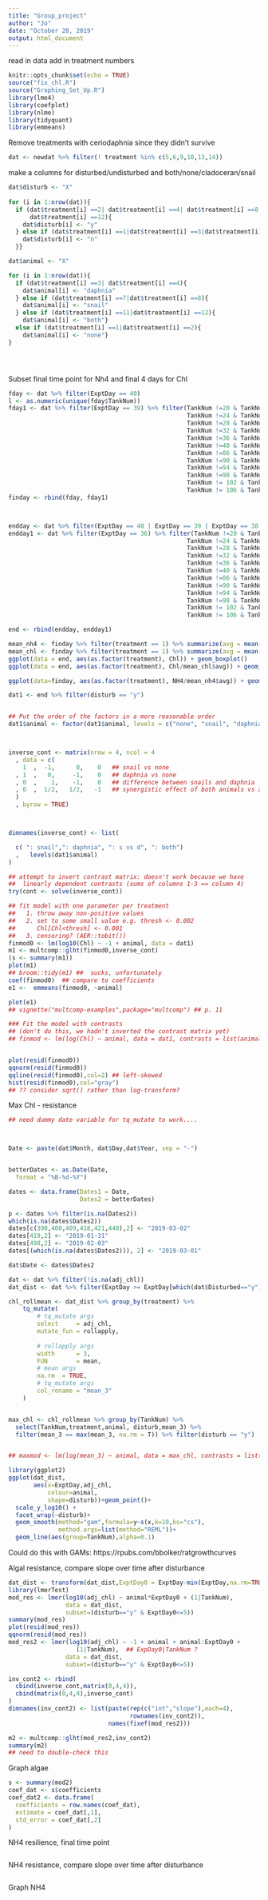 ```yaml
---
title: "Group_project"
author: "Jo"
date: "October 28, 2019"
output: html_document
---
```


read in data add in treatment numbers
```r
knitr::opts_chunk$set(echo = TRUE)
source("fix_chl.R")
source("Graphing_Set_Up.R")
library(lme4)
library(coefplot)
library(nlme)
library(tidyquant)
library(emmeans)
```


Remove treatments with ceriodaphnia since they didn't survive
```r
dat <- newdat %>% filter(! treatment %in% c(5,6,9,10,13,14))
```

make a columns for disturbed/undisturbed and both/none/cladoceran/snail

```r
dat$disturb <- "X"
  
for (i in 1:nrow(dat)){
  if (dat$treatment[i] ==2| dat$treatment[i] ==4| dat$treatment[i] ==8|
      dat$treatment[i] ==12){
    dat$disturb[i] <- "y"
  } else if (dat$treatment[i] ==1|dat$treatment[i] ==3|dat$treatment[i] ==7|dat$treatment[i] ==11){
    dat$disturb[i] <- "n"
  }}

dat$animal <- "X"

for (i in 1:nrow(dat)){
  if (dat$treatment[i] ==3| dat$treatment[i] ==4){
    dat$animal[i] <- "daphnia"
  } else if (dat$treatment[i] ==7|dat$treatment[i] ==8){
    dat$animal[i] <- "snail"
  } else if (dat$treatment[i] ==11|dat$treatment[i] ==12){
    dat$animal[i] <- "both"}
  else if (dat$treatment[i] ==1|dat$treatment[i] ==2){
    dat$animal[i] <- "none"}
}





```




Subset final time point for Nh4 and final 4 days for Chl
```r
fday <- dat %>% filter(ExptDay == 40)
l <- as.numeric(unique(fday$TankNum))
fday1 <- dat %>% filter(ExptDay == 39) %>% filter(TankNum !=20 & TankNum !=21 & TankNum !=22 & TankNum != 23 &
                                                  TankNum !=24 & TankNum !=25 & TankNum !=26 & TankNum != 27 & 
                                                  TankNum !=28 & TankNum !=29 & TankNum !=30 & TankNum != 31 & 
                                                  TankNum !=32 & TankNum !=33 & TankNum !=34 & TankNum != 35 & 
                                                  TankNum !=36 & TankNum !=37 & TankNum !=38 & TankNum != 39 & 
                                                  TankNum !=40 & TankNum !=83 & TankNum !=84 & TankNum != 85 & 
                                                  TankNum !=86 & TankNum !=87 & TankNum !=88 & TankNum != 89 & 
                                                  TankNum !=90 & TankNum !=91 & TankNum !=92 & TankNum != 93 &
                                                  TankNum !=94 & TankNum !=95 & TankNum !=96 & TankNum != 97 & 
                                                  TankNum !=98 & TankNum !=99 & TankNum !=100& TankNum != 101 & 
                                                  TankNum != 102 & TankNum != 103 & TankNum != 104 & TankNum != 105 & 
                                                  TankNum != 106 & TankNum != 107) 
finday <- rbind(fday, fday1)



endday <- dat %>% filter(ExptDay == 40 | ExptDay == 39 | ExptDay == 38 | ExptDay == 37)
endday1 <- dat %>% filter(ExptDay == 36) %>% filter(TankNum !=20 & TankNum !=21 & TankNum !=22 & TankNum != 23 &
                                                  TankNum !=24 & TankNum !=25 & TankNum !=26 & TankNum != 27 & 
                                                  TankNum !=28 & TankNum !=29 & TankNum !=30 & TankNum != 31 & 
                                                  TankNum !=32 & TankNum !=33 & TankNum !=34 & TankNum != 35 & 
                                                  TankNum !=36 & TankNum !=37 & TankNum !=38 & TankNum != 39 & 
                                                  TankNum !=40 & TankNum !=83 & TankNum !=84 & TankNum != 85 & 
                                                  TankNum !=86 & TankNum !=87 & TankNum !=88 & TankNum != 89 & 
                                                  TankNum !=90 & TankNum !=91 & TankNum !=92 & TankNum != 93 &
                                                  TankNum !=94 & TankNum !=95 & TankNum !=96 & TankNum != 97 & 
                                                  TankNum !=98 & TankNum !=99 & TankNum !=100& TankNum != 101 & 
                                                  TankNum != 102 & TankNum != 103 & TankNum != 104 & TankNum != 105 & 
                                                  TankNum != 106 & TankNum != 107)

end <- rbind(endday, endday1)

mean_nh4 <- finday %>% filter(treatment == 1) %>% summarize(avg = mean(NH4))
mean_chl <- finday %>% filter(treatment == 1) %>% summarize(avg = mean(Chl))
ggplot(data = end, aes(as.factor(treatment), Chl)) + geom_boxplot()
ggplot(data = end, aes(as.factor(treatment), Chl/mean_chl$avg)) + geom_boxplot()

ggplot(data=finday, aes(as.factor(treatment), NH4/mean_nh4$avg)) + geom_boxplot()
```


 
```r

dat1 <- end %>% filter(disturb == "y")


## Put the order of the factors in a more reasonable order
dat1$animal <- factor(dat1$animal, levels = c("none", "snail", "daphnia", "both"))



inverse_cont <- matrix(nrow = 4, ncol = 4
  , data = c(
    1  ,  -1,      0,    0   ## snail vs none
  , 1  ,   0,     -1,    0   ## daphnia vs none
  , 0  ,    1,    -1,    0   ## difference between snails and daphnia
  , 0  ,  1/2,   1/2,   -1   ## synergistic effect of both animals vs avg of daph and snails.  
  )
  , byrow = TRUE)



dimnames(inverse_cont) <- list(

  c( ": snail",": daphnia", ": s vs d", ": both")
  ,   levels(dat1$animal)
)

## attempt to invert contrast matrix: doesn't work because we have
##  linearly dependent contrasts (sums of columns 1-3 == column 4)
try(cont <- solve(inverse_cont))

## fit model with one parameter per treatment
##   1. throw away non-positive values
##   2. set to some small value e.g. thresh <- 0.002
##      Chl[Chl<thresh] <- 0.001
##   3. censoring? (AER::tobit())
finmod0 <- lm(log10(Chl) ~ -1 + animal, data = dat1)
m1 <- multcomp::glht(finmod0,inverse_cont)
(s <- summary(m1))
plot(m1)
## broom::tidy(m1) ##  sucks, unfortunately
coef(finmod0)  ## compare to coefficients
e1 <-  emmeans(finmod0, ~animal)

plot(e1)
## vignette("multcomp-examples",package="multcomp") ## p. 11

### Fit the model with contrasts
## (don't do this, we hadn't inverted the contrast matrix yet)
## finmod <- lm(log(Chl) ~ animal, data = dat1, contrasts = list(animal = cont[,-1]))


plot(resid(finmod0))
qqnorm(resid(finmod0))
qqline(resid(finmod0),col=2) ## left-skewed
hist(resid(finmod0),col="gray")
## ?? consider sqrt() rather than log-transform?
```


Max Chl - resistance

```r

## need dummy date variable for tq_mutate to work....



Date <- paste(dat$Month, dat$Day,dat$Year, sep = "-")


betterDates <- as.Date(Date,
  format = "%B-%d-%Y")

dates <- data.frame(Dates1 = Date,
                    Dates2 = betterDates)

p <- dates %>% filter(is.na(Dates2))
which(is.na(dates$Dates2))
dates[c(390,400,409,418,421,440),2] <- "2019-03-02"
dates[419,2] <- "2019-01-31"
dates[498,2] <- "2019-02-03"
dates[(which(is.na(dates$Dates2))), 2] <- "2019-03-01"

dat$Date <- dates$Dates2

dat <- dat %>% filter(!is.na(adj_chl))
dat_dist <- dat %>% filter(ExptDay >= ExptDay[which(dat$Disturbed=="y")]) ## only days after disturbance

chl_rollmean <- dat_dist %>% group_by(treatment) %>%
    tq_mutate(
        # tq_mutate args
        select     = adj_chl,
        mutate_fun = rollapply, 
        
        # rollapply args
        width      = 3,
        FUN        = mean,
        # mean args
        na.rm  = TRUE,
        # tq_mutate args
        col_rename = "mean_3"
    ) 


max_chl <- chl_rollmean %>% group_by(TankNum) %>% 
  select(TankNum,treatment,animal, disturb,mean_3) %>%
  filter(mean_3 == max(mean_3, na.rm = T)) %>% filter(disturb == "y")


## maxmod <- lm(log(mean_3) ~ animal, data = max_chl, contrasts = list(animal = cont[,-1]))


```

```r
library(ggplot2)
ggplot(dat_dist,
       aes(x=ExptDay,adj_chl,
           colour=animal,
           shape=disturb))+geom_point()+
  scale_y_log10() +
  facet_wrap(~disturb)+
  geom_smooth(method="gam",formula=y~s(x,k=10,bs="cs"),
              method.args=list(method="REML"))+
  geom_line(aes(group=TankNum),alpha=0.1)
```

Could do this with GAMs: https://rpubs.com/bbolker/ratgrowthcurves

Algal resistance, compare slope over time after disturbance
```r
dat_dist <- transform(dat_dist,ExptDay0 = ExptDay-min(ExptDay,na.rm=TRUE))
library(lmerTest)
mod_res <- lmer(log10(adj_chl) ~ animal*ExptDay0 + (1|TankNum),
                data = dat_dist,
                subset=(disturb=="y" & ExptDay0<=5))
summary(mod_res)
plot(resid(mod_res))
qqnorm(resid(mod_res))
mod_res2 <- lmer(log10(adj_chl) ~ -1 + animal + animal:ExptDay0 +
                   (1|TankNum),  ## ExpDay0|TankNum ?
                data = dat_dist,
                subset=(disturb=="y" & ExptDay0<=5))

inv_cont2 <- rbind(
  cbind(inverse_cont,matrix(0,4,4)),
  cbind(matrix(0,4,4),inverse_cont)
)
dimnames(inv_cont2) <- list(paste(rep(c("int","slope"),each=4),
                                  rownames(inv_cont2)),
                            names(fixef(mod_res2)))

m2 <- multcomp::glht(mod_res2,inv_cont2)
summary(m2)
## need to double-check this
```

Graph algae
```r
s <- summary(mod2)
coef_dat <- s$coefficients
coef_dat2 <- data.frame(
  coefficients = row.names(coef_dat),
  estimate = coef_dat[,1],
  std_error = coef_dat[,2]
)
```

NH4 resilience, final time point
```r

```


NH4 resistance, compare slope over time after disturbance
```r

```

Graph NH4
```r

```

